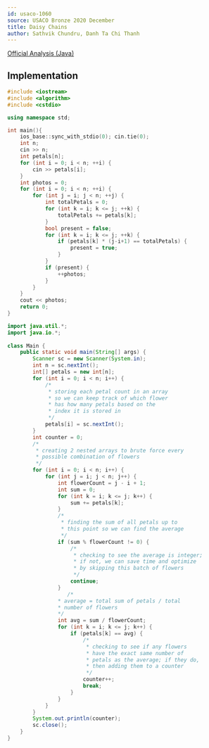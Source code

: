 ```yaml
---
id: usaco-1060
source: USACO Bronze 2020 December
title: Daisy Chains
author: Sathvik Chundru, Danh Ta Chi Thanh
---
```


[Official Analysis (Java)](http://www.usaco.org/current/data/sol_prob2_bronze_dec20.html)

<LanguageSection>

<CPPSection>

## Implementation

```cpp
#include <iostream>
#include <algorithm>
#include <cstdio>

using namespace std;

int main(){
	ios_base::sync_with_stdio(0); cin.tie(0);
	int n;
	cin >> n;
	int petals[n];
	for (int i = 0; i < n; ++i) {
		cin >> petals[i];
	}
	int photos = 0;
	for (int i = 0; i < n; ++i) {
		for (int j = i; j < n; ++j) {
			int totalPetals = 0;
			for (int k = i; k <= j; ++k) {
				totalPetals += petals[k];
			}
			bool present = false;
			for (int k = i; k <= j; ++k) {
				if (petals[k] * (j-i+1) == totalPetals) {
					present = true;
				}
			}
			if (present) {
				++photos;
			}
		}
	}
	cout << photos;
	return 0;
}

```

</CPPSection>
	
<JavaSection>
	
```java
import java.util.*;
import java.io.*;
	
class Main {
	public static void main(String[] args) {
		Scanner sc = new Scanner(System.in);
		int n = sc.nextInt();
		int[] petals = new int[n];
		for (int i = 0; i < n; i++) {
			/* 
			 * storing each petal count in an array
			 * so we can keep track of which flower
			 * has how many petals based on the 
			 * index it is stored in
			 */
			petals[i] = sc.nextInt();
		}
		int counter = 0;
		/* 
		 * creating 2 nested arrays to brute force every 
		 * possible combination of flowers
		 */
		for (int i = 0; i < n; i++) {
			for (int j = i; j < n; j++) {
				int flowerCount = j - i + 1;
				int sum = 0;
				for (int k = i; k <= j; k++) {
					sum += petals[k];
				}
				/*
				 * finding the sum of all petals up to 
				 * this point so we can find the average 
				 */
				if (sum % flowerCount != 0) {
					/*
					 * checking to see the average is integer;
					 * if not, we can save time and optimize
					 * by skipping this batch of flowers
					 */
					continue;
				}
			       /*
				* average = total sum of petals / total 
				* number of flowers
				*/
				int avg = sum / flowerCount;
				for (int k = i; k <= j; k++) {
					if (petals[k] == avg) {
						/*
						 * checking to see if any flowers 
						 * have the exact same number of 
						 * petals as the average; if they do, 
						 * then adding them to a counter
						 */
						counter++;
						break;
					}
				}
			}
		}				      
		System.out.println(counter);
		sc.close();
	}
}

```
				 
</JavaSection>

</LanguageSection>
